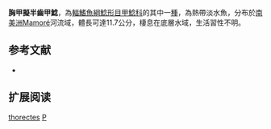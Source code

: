 {{Speciesbox
| name = 胸甲擬半齒甲鯰
| image = 
| image_width = 250px
| image_caption = 
| status = NE
| status_system = IUCN3.1
| genus = Pseudohemiodon
| species = thorectes
| authority = [[Isbrücker|Isbrücker]], 1975
| synonyms = 
}}

'''胸甲擬半齒甲鯰'''，為[[輻鰭魚綱|輻鰭魚綱]][[鯰形目|鯰形目]][[甲鯰科|甲鯰科]]的其中一[[種|種]]，為熱帶淡水魚，分布於[[南美洲|南美洲]]Mamoré河流域，體長可達11.7公分，棲息在底層水域，生活習性不明。
==参考文献==
*{{FishBase_species|genus=Pseudohemiodon|species=thorectes|year=2014|month=11}}

== 扩展阅读 ==
{{refbegin}}
{{wikispecies-inline|Pseudohemiodon thorectes|胸甲擬半齒甲鯰}}
{{refend}}
{{Taxonbar|from=Q2879218}}

[[Category:擬半齒甲鯰屬|thorectes]]
[[Category:1975年描述的魚類|P]]